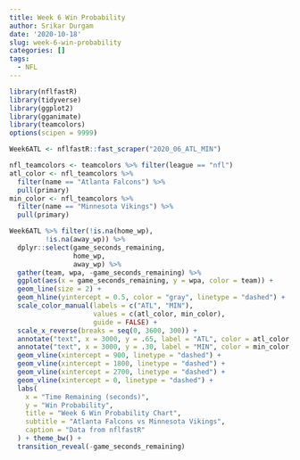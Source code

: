 ```yaml
---
title: Week 6 Win Probability
author: Srikar Durgam
date: '2020-10-18'
slug: week-6-win-probability
categories: []
tags:
  - NFL
---
```


```r
library(nflfastR)
library(tidyverse)
library(ggplot2)
library(gganimate)
library(teamcolors)
options(scipen = 9999)
```

```r
Week6ATL <- nflfastR::fast_scraper("2020_06_ATL_MIN")

nfl_teamcolors <- teamcolors %>% filter(league == "nfl")
atl_color <- nfl_teamcolors %>%
  filter(name == "Atlanta Falcons") %>%
  pull(primary)
min_color <- nfl_teamcolors %>%
  filter(name == "Minnesota Vikings") %>%
  pull(primary)
```


```r
Week6ATL %>% filter(!is.na(home_wp),
         !is.na(away_wp)) %>%
  dplyr::select(game_seconds_remaining,
                home_wp,
                away_wp) %>%
  gather(team, wpa, -game_seconds_remaining) %>%
  ggplot(aes(x = game_seconds_remaining, y = wpa, color = team)) +
  geom_line(size = 2) +
  geom_hline(yintercept = 0.5, color = "gray", linetype = "dashed") +
  scale_color_manual(labels = c("ATL", "MIN"),
                     values = c(atl_color, min_color),
                     guide = FALSE) +
  scale_x_reverse(breaks = seq(0, 3600, 300)) + 
  annotate("text", x = 3000, y = .65, label = "ATL", color = atl_color, size = 8) + 
  annotate("text", x = 3000, y = .30, label = "MIN", color = min_color, size = 8) +
  geom_vline(xintercept = 900, linetype = "dashed") + 
  geom_vline(xintercept = 1800, linetype = "dashed") + 
  geom_vline(xintercept = 2700, linetype = "dashed") + 
  geom_vline(xintercept = 0, linetype = "dashed") + 
  labs(
    x = "Time Remaining (seconds)",
    y = "Win Probability",
    title = "Week 6 Win Probability Chart",
    subtitle = "Atlanta Falcons vs Minnesota Vikings",
    caption = "Data from nflfastR"
  ) + theme_bw() + 
  transition_reveal(-game_seconds_remaining)
```